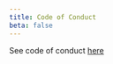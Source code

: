 ```yaml
---
title: Code of Conduct
beta: false
---
```


See code of conduct [here](https://github.com/commercetools/commercetools-docs-kit/blob/main/CODE_OF_CONDUCT.md)
